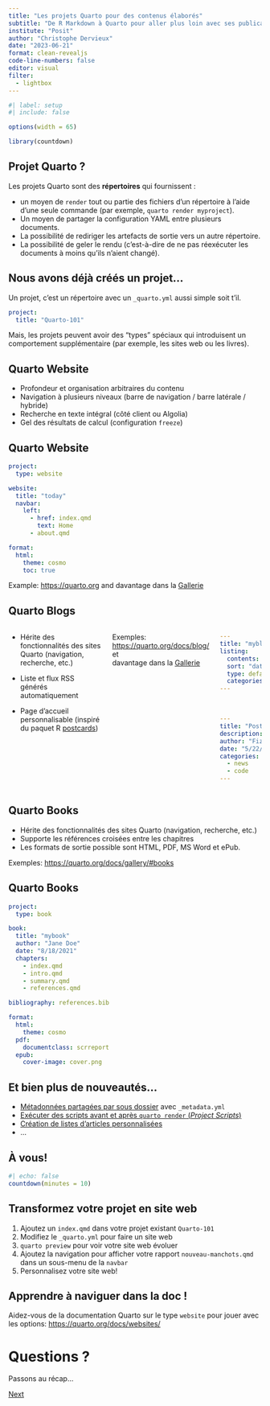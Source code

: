 ```yaml
---
title: "Les projets Quarto pour des contenus élaborés"
subtitle: "De R Markdown à Quarto pour aller plus loin avec ses publications"
institute: "Posit"
author: "Christophe Dervieux"
date: "2023-06-21"
format: clean-revealjs
code-line-numbers: false
editor: visual
filter:
  - lightbox
---
```


```r
#| label: setup
#| include: false

options(width = 65)

library(countdown)
```

## Projet Quarto ?

Les projets Quarto sont des **répertoires** qui fournissent :

::: incremental
* un moyen de `render` tout ou partie des fichiers d'un répertoire à l'aide d'une seule commande (par exemple, `quarto render myproject`).
* Un moyen de partager la configuration YAML entre plusieurs documents.
* La possibilité de rediriger les artefacts de sortie vers un autre répertoire.
* La possibilité de geler le rendu (c'est-à-dire de ne pas réexécuter les documents à moins qu'ils n'aient changé).
:::

## Nous avons déjà créés un projet...

Un projet, c'est un répertoire avec un `_quarto.yml` aussi simple soit t'il.

``` .yaml
project:
  title: "Quarto-101"
```

Mais, les projets peuvent avoir des "types" spéciaux qui introduisent un comportement supplémentaire (par exemple, les sites web ou les livres).

## Quarto Website

-   Profondeur et organisation arbitraires du contenu
-   Navigation à plusieurs niveaux (barre de navigation / barre latérale / hybride)
-   Recherche en texte intégral (côté client ou Algolia)
-   Gel des résultats de calcul (configuration `freeze`)

## Quarto Website

``` .yaml
project:
  type: website

website:
  title: "today"
  navbar:
    left:
      - href: index.qmd
        text: Home
      - about.qmd

format:
  html:
    theme: cosmo
    toc: true
```

::: aside
Example: <https://quarto.org> and davantage dans la [Gallerie](https://quarto.org/docs/gallery/#websites)
:::

## Quarto Blogs

:::: columns

::: column

-   Hérite des fonctionnalités des sites Quarto (navigation, recherche, etc.)

-   Liste et flux RSS générés automatiquement

-   Page d'accueil personnalisable (inspiré du paquet R [postcards](https://github.com/seankross/postcards))

:::

::: aside
Exemples: <https://quarto.org/docs/blog/> et  
davantage dans la [Gallerie](https://quarto.org/docs/gallery/#websites)
:::

::: {.column .make-smaller}
```.yaml
---
title: "myblog"
listing:
  contents: posts
  sort: "date desc"
  type: default
  categories: true
---
```
<br> 
```.yaml
---
title: "Post With Code"
description: "Post description"
author: "Fizz McPhee"
date: "5/22/2021"
categories:
  - news
  - code
---
```
:::
::::

## {background-image=images/screenshot-blog.png}

## Quarto Books

-   Hérite des fonctionnalités des sites Quarto (navigation, recherche, etc.)
-   Supporte les références croisées entre les chapitres
-   Les formats de sortie possible sont HTML, PDF, MS Word et ePub.

::: aside
Exemples: <https://quarto.org/docs/gallery/#books>
:::

## Quarto Books

```.yaml
project:
  type: book

book:
  title: "mybook"
  author: "Jane Doe"
  date: "8/18/2021"
  chapters:
    - index.qmd
    - intro.qmd
    - summary.qmd
    - references.qmd

bibliography: references.bib

format:
  html:
    theme: cosmo
  pdf:
    documentclass: scrreport
  epub:
    cover-image: cover.png
```

##  {background-image="images/screenshot-book-hopr.png"}

## Et bien plus de nouveautés...

- [Métadonnées partagées par sous dossier](https://quarto.org/docs/projects/quarto-projects.html#shared-metadata) avec `_metadata.yml`
- [Exécuter des scripts avant et après `quarto render` (_Project Scripts_)](https://quarto.org/docs/projects/scripts.html)
- [Création de listes d'articles personnalisées](https://quarto.org/docs/websites/website-listings-custom.html)
- ...

## À vous! 

```r
#| echo: false
countdown(minutes = 10)
```

::: {.callout}

# Transformez votre projet en site web

1. Ajoutez un `index.qmd` dans votre projet existant `Quarto-101` 
2. Modifiez le `_quarto.yml` pour faire un site web
3. `quarto preview` pour voir votre site web évoluer
4. Ajoutez la navigation pour afficher votre rapport `nouveau-manchots.qmd` dans un sous-menu de la `navbar`
5. Personnalisez votre site web! 
:::

::: callout-tip

## Apprendre à naviguer dans la doc !

Aidez-vous de la documentation Quarto sur le type `website` pour jouer avec les options: <https://quarto.org/docs/websites/>
:::

# Questions ?

::: fragment
Passons au récap...

[[Next]{.button}](/4-synthese/)
:::


